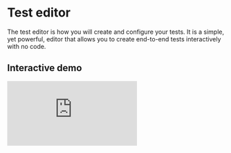 # Test editor

The test editor is how you will create and configure your tests. It is a simple, yet powerful, editor that allows you to create end-to-end tests interactively with no code.

## Interactive demo

<div
  style={{
    position: "relative",
    paddingBottom: "calc(70.63696369636963% + 88px)",
    height: 0,
  }}
>
  <iframe
    src="https://app.supademo.com/embed/vMhNTqNO23lDmuhBgVvF-"
    frameBorder="0"
    allowFullScreen
    style={{
      position: "absolute",
      top: 0,
      left: 0,
      width: "100%",
      height: "100%",
    }}
  ></iframe>
</div>
